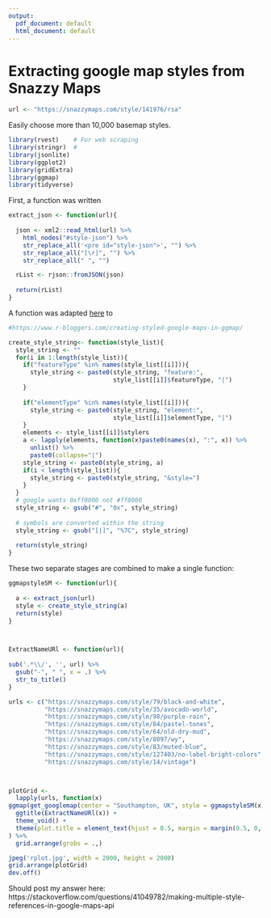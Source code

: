 ```yaml
---
output:
  pdf_document: default
  html_document: default
---
```

# Extracting google map styles from Snazzy Maps

```r
url <- "https://snazzymaps.com/style/141976/rsa"
```

Easily choose more than 10,000 basemap styles.

```r
library(rvest)    # For web scraping
library(stringr)  # 
library(jsonlite)
library(ggplot2)
library(gridExtra)
library(ggmap)
library(tidyverse)
```

First, a function was written 

```r

extract_json <- function(url){
  
  json <- xml2::read_html(url) %>%
    html_nodes("#style-json") %>% 
    str_replace_all('<pre id="style-json">', "") %>%
    str_replace_all("[\r]", "") %>%
    str_replace_all(" ", "")

  rList <- rjson::fromJSON(json)
  
  return(rList)  
}

```

A function was adapted [here](https://www.r-bloggers.com/creating-styled-google-maps-in-ggmap/) to 

```r
#https://www.r-bloggers.com/creating-styled-google-maps-in-ggmap/

create_style_string<- function(style_list){
  style_string <- ""
  for(i in 1:length(style_list)){
    if("featureType" %in% names(style_list[[i]])){
      style_string <- paste0(style_string, "feature:", 
                             style_list[[i]]$featureType, "|")      
    }
    
    if("elementType" %in% names(style_list[[i]])){
      style_string <- paste0(style_string, "element:", 
                             style_list[[i]]$elementType, "|")      
    }
    elements <- style_list[[i]]$stylers
    a <- lapply(elements, function(x)paste0(names(x), ":", x)) %>%
      unlist() %>%
      paste0(collapse="|")
    style_string <- paste0(style_string, a)
    if(i < length(style_list)){
      style_string <- paste0(style_string, "&style=")       
    }
  }  
  # google wants 0xff0000 not #ff0000
  style_string <- gsub("#", "0x", style_string)
  
  # symbols are converted within the string
  style_string <- gsub("[|]", "%7C", style_string)
  
  return(style_string)
}
```

These two separate stages are combined to make a single function:

```r

ggmapstyleSM <- function(url){
  
  a <- extract_json(url)
  style <- create_style_string(a)
  return(style)
}




```


```r
ExtractNameURl <- function(url){
  
sub('.*\\/', '', url) %>%
  gsub("-", " ", x = .) %>%
  str_to_title()
}


```



```r

urls <- c("https://snazzymaps.com/style/79/black-and-white",
          "https://snazzymaps.com/style/35/avocado-world",
          "https://snazzymaps.com/style/98/purple-rain",
          "https://snazzymaps.com/style/84/pastel-tones",
          "https://snazzymaps.com/style/64/old-dry-mud",
          "https://snazzymaps.com/style/8097/wy",
          "https://snazzymaps.com/style/83/muted-blue",
          "https://snazzymaps.com/style/127403/no-label-bright-colors",
          "https://snazzymaps.com/style/14/vintage")



plotGrid <-
  lapply(urls, function(x)
ggmap(get_googlemap(center = "Southampton, UK", style = ggmapstyleSM(x), maptype = "roadmap")) +
  ggtitle(ExtractNameURl(x)) +
  theme_void() +
  theme(plot.title = element_text(hjust = 0.5, margin = margin(0.5, 0, 0.5, 0, unit = "cm") ))
) %>%
  grid.arrange(grobs = .,)
```

```r
jpeg('rplot.jpg', width = 2000, height = 2000)
grid.arrange(plotGrid)
dev.off()

```



Should post my answer here: https://stackoverflow.com/questions/41049782/making-multiple-style-references-in-google-maps-api
